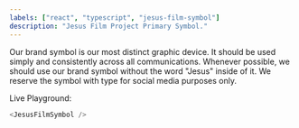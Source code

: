 ```yaml
---
labels: ["react", "typescript", "jesus-film-symbol"]
description: "Jesus Film Project Primary Symbol."
---
```



Our brand symbol is our most distinct graphic device. It should be used simply and consistently across all communications. Whenever possible, we should use our brand symbol without the word "Jesus" inside of it. We reserve the symbol with type for social media purposes only.

Live Playground:

```js live
<JesusFilmSymbol />
```
